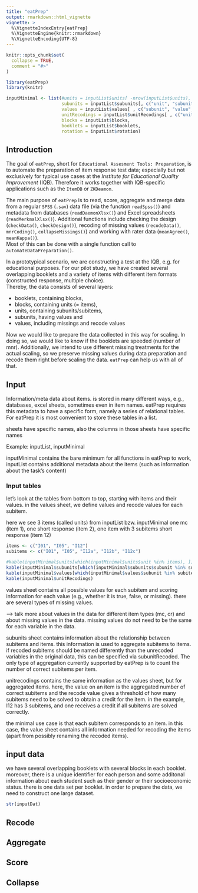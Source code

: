 ```yaml
---
title: "eatPrep"
output: rmarkdown::html_vignette
vignette: >
  %\VignetteIndexEntry{eatPrep}
  %\VignetteEngine{knitr::rmarkdown}
  %\VignetteEncoding{UTF-8}
---
```


```r
knitr::opts_chunk$set(
  collapse = TRUE,
  comment = "#>"
)
```

```r
library(eatPrep)
library(knitr)
```

```r
inputMinimal <- list(#units = inputList$units[ -nrow(inputList$units), c("unit")],
                     subunits = inputList$subunits[, c("unit", "subunit","subunitRecoded")],
                     values = inputList$values[ , c("subunit", "value", "valueRecode")],
                     unitRecodings = inputList$unitRecodings[ , c("unit", "value", "valueRecode")],
                     blocks = inputList$blocks,
                     booklets = inputList$booklets,
                     rotation = inputList$rotation)
```

## Introduction

The goal of `eatPrep`, short for `Educational Assesment Tools: Preparation`, is to automate the preparation of item response test data; especially but not exclusively for typical use cases at the *Institute for Educational Quality Improvement* (IQB).
Therefore it works together with IQB-specific applications such as the `ItemDB` or `ZKDeamon`.

The main purpose of `eatPrep` is to read, score, aggregate and merge data from a regular `SPSS` (`.sav`) data file (via the function `readSpss()`) and metadata from databases (`readDaemonXlsx()`) and Excel spreadsheets (`readMerkmalXlsx()`). Additional functions include checking the design (`checkData()`, `checkDesign()`), recoding of missing values (`recodeData()`, `mnrCoding()`, `collapseMissings()`) and working with rater data (`meanAgree()`, `meanKappa()`).  
Most of this can be done with a single function call to `automateDataPreparation()`.

In a prototypical scenario, we are constructing a test at the IQB, e.g. for educational purposes. For our pilot study, we have created several overlapping booklets and a variety of items with different item formats (constructed response, multiple choice).  
Thereby, the data consists of several layers:

* booklets, containing blocks,
* blocks, containing units (= items), 
* units, containing subunits/subitems,
* subunits, having values and
* values, including missings and recode values

Now we would like to prepare the data collected in this way for scaling. In doing so, we would like to know if the booklets are speeded (number of mnr). Additionally, we intend to use different missing treatments for the actual scaling, so we preserve missing values during data preparation and recode them right before scaling the data. `eatPrep` can help us with all of that.

<!-- we also want to include additional information about the items (merkmalstabelle) -> PASST HIER EIGENTLICH GAR NICHT IN DIE DATENSTRUKTUR! -->


## Input

Information/meta data about items. is stored in many different ways, e.g., databases, excel sheets, sometimes even in item names. eatPrep requires this metadata to have a specific form, namely a series of relational tables. For eatPrep it is most convenient to store these tables in a list.

sheets have specific names, also the columns in those sheets have specific names

Example: inputList, inputMinimal

inputMinimal contains the bare minimum for all functions in eatPrep to work, inputList contains additional metadata about the items (such as information about the task's content)

### Input tables
let's look at the tables from bottom to top, starting with items and their values. in the values sheet, we define values and recode values for each subitem.


here we see 3 items (called units) from inputList bzw. inputMinimal
one mc (item 1), one short response (item 2), one item with 3 subitems short response (item 12)

```r
items <- c("I01", "I05", "I12")
subitems <- c("I01", "I05", "I12a", "I12b", "I12c")

#kable(inputMinimal$units[which(inputMinimal$units$unit %in% items), ])
kable(inputMinimal$subunits[which(inputMinimal$subunits$subunit %in% subitems), ])
kable(inputMinimal$values[which(inputMinimal$values$subunit %in% subitems), ])
kable(inputMinimal$unitRecodings)

```

values sheet contains all possible values for each subitem and scoring information for each value (e.g., whether it is true, false, or missing). there are several types of missing values.

--> talk more about values in the data for different item types (mc, cr) and about missing values in the data. missing values do not need to be the same for each variable in the data.


subunits sheet contains information about the relationship between subitems and items. this information is used to aggregate subitems to items. if recoded subitems should be named differently than the unrecoded variables in the original data, this can be specified via subunitRecoded. The only type of aggregation currently supported by eatPrep is to count the number of correct subitems per item.

unitrecodings contains the same information as the values sheet, but for aggregated items. here, the value on an item is the aggregated number of correct subitems and the recode value gives a threshold of how many subitems need to be solved to obtain a credit for the item. in the example, I12 has 3 subitems, and one receives a credit if all subitems are solved correctly.

the minimal use case is that each subitem corresponds to an item. in this case, the value sheet contains all information needed for recoding the items (apart from possibly renaming the recoded items).

## input data

we have several overlapping booklets with several blocks in each booklet. moreover, there is a unique identifier for each person and some additonal information about each student such as their gender or their socioeconomic status. there is one data set per booklet. in order to prepare the data, we need to construct one large dataset.

```r
str(inputDat)
```


## Recode

## Aggregate

## Score

## Collapse

